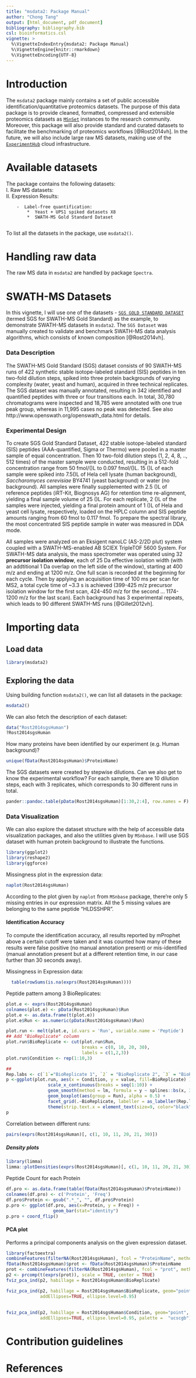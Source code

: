 ```yaml
---
title: "msdata2: Package Manual"
author: "Chong Tang"
output: [html_document, pdf_document]
bibliography: bibliography.bib
csl: bioinformatics.csl
vignette: >
  %\VignetteIndexEntry{msdata2: Package Manual}
  %\VignetteEngine{knitr::rmarkdown}
  %\VignetteEncoding{UTF-8}
---
```

# Introduction
The `msdata2` package mainly contains a set of public accessible identification/quantitative proteomics datasets. The purpose of this data package is to provide cleaned, formatted, compressed and extensible proteomics datasets as [`MSnSet`](https://www.rdocumentation.org/packages/MSnbase/versions/1.20.7/topics/MSnSet-class) instances to the research community. Moreover, this package will also provide standard and curated datasets to facilitate the benchmarking of proteomics workflows [@Rost2014vh]. In the future, we will also include large raw MS datasets, making use of the [`ExperimentHub`](http://bioconductor.org/packages/release/bioc/html/ExperimentHub.html) cloud infrastructure.

# Available datasets
The package contains the following datasets:    
    I. Raw MS datasets:    
    II. Expression Results:  
    
        -  Label-free quantification:  
            *  Yeast + UPS1 spiked datasets X8  
            *  SWATH-MS Gold Standard Dataset 
            
To list all the datasets in the package, use `msdata2()`.  

# Handling raw data
The raw MS data in `msdata2` are handled by package `Spectra`. 

# SWATH-MS Datasets
In this vignette, I will use one of the datasets - [`SGS GOLD STANDARD DATASET`](http://compms.org/resources/reference-data/50)  (termed SGS for SWATH-MS
Gold Standard) as the example, to demonstrate SWATH-MS datasets in `msdata2`. The `SGS Dataset` was manually created to validate and benchmark SWATH-MS data analysis algorithms, which consists of known composition [@Rost2014vh].  

### Data Description
The SWATH-MS Gold Standard (SGS) dataset consists of 90 SWATH-MS runs of 422 synthetic stable isotope-labeled standard (SIS) peptides in ten two-fold dilution steps, spiked into three protein backgrounds of varying complexity (water, yeast and human), acquired in three technical replicates. The SGS dataset was manually annotated, resulting in 342 identified and quantified peptides with three or four transitions each. In total, 30,780 chromatograms were inspected and 18,785 were annotated with one true peak group, whereas in 11,995 cases no peak was detected. See also http://www.openswath.org/openswath_data.html for details.  


### Experimental Design
To create SGS Gold Standard Dataset, 422 stable isotope-labeled standard (SIS) peptides (AAA-quantified, Sigma or Thermo) were pooled in a master sample of equal concentration. Then 10 two-fold dilution steps (1, 2, 4, 8, .., 512 times) of the master sample were conducted, resulting in a 512-fold concentration range from 50 fmol/\(\mu\)L to 0.097 fmol/\(\mu\)L. 15 \(\mu\)L of each sample were spiked into 7.5\(\mu\)L of Hela cell lysate (human background), _Saccharomyces cerevisiae_ BY4741 (yeast background) or water (no background). All samples were finally supplemented with 2.5 \(\mu\)L of reference peptides (iRT-Kit, Biognosys AG) for retention time re-alignment, yielding a final sample volume of 25 \(\mu\)L. For each replicate, 2 \(\mu\)L of the samples were injected, yielding a final protein amount of 1 \(\mu\)L of Hela and yeast cell lysate, respectively, loaded on the HPLC column and SIS peptide amounts ranging from 60 fmol to 0.117 fmol. To prepare the spectral library, the most concentrated SIS peptide sample in water was measured in DDA mode.

All samples were analyzed on an Eksigent nanoLC (AS-2/2D plut) system coupled with a SWATH-MS-enabled AB SCIEX TripleTOF 5600 System. For SWATH-MS data analysis, the mass spectrometer was operated using 32 __precursor isolation window__, each of 25 Da effective isolation width (with an addtitional 1 Da overlap on the left side of the window), starting at 400 m/z and ending at 1200 m/z. One full scan is recorded at the beginning for each cycle. Then by applying an acquisition time of 100 ms per scan for MS2, a total cycle time of ~3.3 s is achieved (399-425 m/z precursor isolation window for the first scan, 424-450 m/z for the second ... 1174-1200 m/z for the last scan). Each background has 3 experimental repeats, which leads to 90 different SWATH-MS runs [@Gillet2012vh].


# Importing data
## Load data
```r
library(msdata2)
```
## Exploring the data
Using building function `msdata2()`, we can list all datasets in the package: 
```r
msdata2()
```
We can also fetch the description of each dataset:
```r
data("Rost2014sgsHuman")
?Rost2014sgsHuman
```
How many proteins have been identified by our experiment (e.g. Human background)?
```r
unique(fData(Rost2014sgsHuman)$ProteinName)
```
The SGS datasets were created by stepwise dilutions. Can we also get to know the experimental workflow? For each sample, there are 10 dilution steps, each with 3 replicates, which corresponds to 30 different runs in total.  
```r
pander::pandoc.table(pData(Rost2014sgsHuman)[1:30,2:4], row.names = F)
```

### Data Visualization
We can also explore the dataset structure with the help of accessible data visualization packages, and also the utilities given by `MSnbase`. I will use SGS dataset with human protein background to illustrate the functions.  
```r
library(ggplot2)
library(reshape2)
library(ggforce)
```

Missingness plot in the expression data:
```r
naplot(Rost2014sgsHuman)
```
According to the plot given by `naplot` from `MSnbase` package, there're only 5 missing entries in our expression matrix. All the 5 missing values are belonging to the same peptide "HLDSSHPR".  

#### Identification Accuracy
To compute the identification accuracy, all results reported by mProphet above a certain cutoff were taken and it was counted how many of these results were false positive (no manual annotation present) or mis-identified (manual annotation present but at a different retention time, in our case further than 30 seconds away).

Missingness in Expression data:
```r
  table(rowSums(is.na(exprs(Rost2014sgsHuman))))
```

Peptide pattern among 3 BioReplicates:
```r
plot.e <- exprs(Rost2014sgsHuman)
colnames(plot.e) <- pData(Rost2014sgsHuman)$Run
plot.e <- as.data.frame(t(plot.e))
plot.e$Run <- as.numeric(pData(Rost2014sgsHuman)$Run)

plot.run <- melt(plot.e, id.vars = 'Run', variable.name = 'Peptide')
## Add "BioReplicate" column
plot.run$BioReplicate <- cut(plot.run$Run,
                             breaks = c(0, 10, 20, 30),
                             labels = c(1,2,3))
plot.run$Condition <- rep(1:10,3)

##
Rep.labs <- c(`1`="BioReplicate 1", `2` = "BioReplicate 2", `3` = "BioReplicate 3")
p <-ggplot(plot.run, aes(x = Condition, y = value, fill=BioReplicate) ) +
                scale_x_continuous(breaks = seq(1:10)) +
                geom_smooth(method = lm, formula = y ~ splines::bs(x, 3), se = FALSE, show.legend = FALSE, color="darkred") +
                geom_boxplot(aes(group = Run), alpha = 0.5) +
                facet_grid(.~BioReplicate, labeller = as_labeller(Rep.labs)) +
                theme(strip.text.x = element_text(size=9, color="black", face="bold"))
p
```

Correlation between different runs:
```r
pairs(exprs(Rost2014sgsHuman)[, c(1, 10, 11, 20, 21, 30)]) 
```


##### Density plots
```r
library(limma)
limma::plotDensities(exprs(Rost2014sgsHuman)[, c(1, 10, 11, 20, 21, 30)], legend = "topright") 
```

Peptide Count for each Protein
```r
df.pro <- as.data.frame(table(fData(Rost2014sgsHuman)$ProteinName))
colnames(df.pro) <- c('Protein', 'Freq')
df.pro$Protein <- gsub(".*_", "", df.pro$Protein)
p.pro <- ggplot(df.pro, aes(x=Protein, y = Freq)) + 
                  geom_bar(stat="identity")
p.pro + coord_flip()
```

#### PCA plot
Performs a principal components analysis on the given expression dataset.
```r
library(factoextra)
combineFeatures(filterNA(Rost2014sgsHuman), fcol = "ProteinName", method = "robust")
fData(Rost2014sgsHuman)$prot <- fData(Rost2014sgsHuman)$ProteinName
prot <- combineFeatures(filterNA(Rost2014sgsHuman), fcol = "prot", method = "robust")
p2 <- prcomp(t(exprs(prot)), scale = TRUE, center = TRUE)
fviz_pca_ind(p2, habillage = Rost2014sgsHuman$BioReplicate)
```

```r
fviz_pca_ind(p2, habillage = Rost2014sgsHuman$BioReplicate, geom="point",
             addEllipses=TRUE, ellipse.level=0.95)
```

##
```r
fviz_pca_ind(p2, habillage = Rost2014sgsHuman$Condition, geom="point",
             addEllipses=TRUE, ellipse.level=0.95, palette =  "ucscgb")
```

# Contribution guidelines


# References

